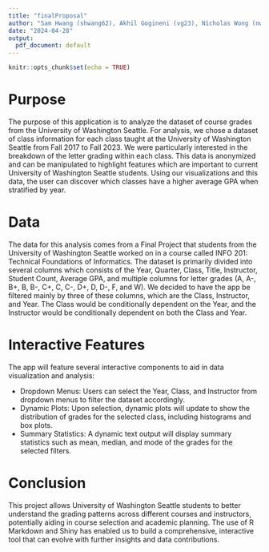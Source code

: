 ```yaml
---
title: "finalProposal"
author: "Sam Hwang (shwang62), Akhil Gogineni (vg23), Nicholas Wong (nwong27)"
date: "2024-04-28"
output:  
  pdf_document: default
---
```


```r
knitr::opts_chunk$set(echo = TRUE)
```

# Purpose 
The purpose of this application is to analyze the dataset of course grades from the University of Washington Seattle. For analysis, we chose a dataset of class information for each class taught at the University of Washington Seattle from Fall 2017 to Fall 2023. We were particularly interested in the breakdown of the letter grading within each class. This data is anonymized and can be manipulated to highlight features which are important to current University of Washington Seattle students. Using our visualizations and this data, the user can discover which classes have a higher average GPA when stratified by year.

# Data 
The data for this analysis comes from a Final Project that students from the University of Washington Seattle worked on in a course called INFO 201: Technical Foundations of Informatics. The dataset is primarily divided into several columns which consists of the Year, Quarter, Class, Title, Instructor, Student Count, Average GPA, and multiple columns for letter grades (A, A-, B+, B, B-, C+, C, C-, D+, D, D-, F, and W). We decided to have the app be filtered mainly by three of these columns, which are the Class, Instructor, and Year. The Class would be conditionally dependent on the Year, and the Instructor would be conditionally dependent on both the Class and Year.

# Interactive Features
The app will feature several interactive components to aid in data visualization and analysis:

+ Dropdown Menus: Users can select the Year, Class, and Instructor from dropdown menus to filter the dataset accordingly.
+ Dynamic Plots: Upon selection, dynamic plots will update to show the distribution of grades for the selected class, including histograms and box plots.
+ Summary Statistics: A dynamic text output will display summary statistics such as mean, median, and mode of the grades for the selected filters.

# Conclusion
This project allows University of Washington Seattle students to better understand the grading patterns across different courses and instructors, potentially aiding in course selection and academic planning. The use of R Markdown and Shiny has enabled us to build a comprehensive, interactive tool that can evolve with further insights and data contributions.